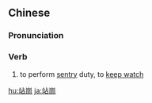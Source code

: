 {{also|站岗}}
==Chinese==
{{zh-forms|s=站岗}}

===Pronunciation===
{{zh-pron
|m=zhàngǎng
|c=zaam6 gong1
|h=pfs=cham-kông
|mn=qz,xm,zz:chàn-kang
|cat=v
}}

===Verb===
{{zh-verb}}

# to perform [[sentry]] duty, to [[keep watch]]

[[hu:站崗]]
[[ja:站崗]]